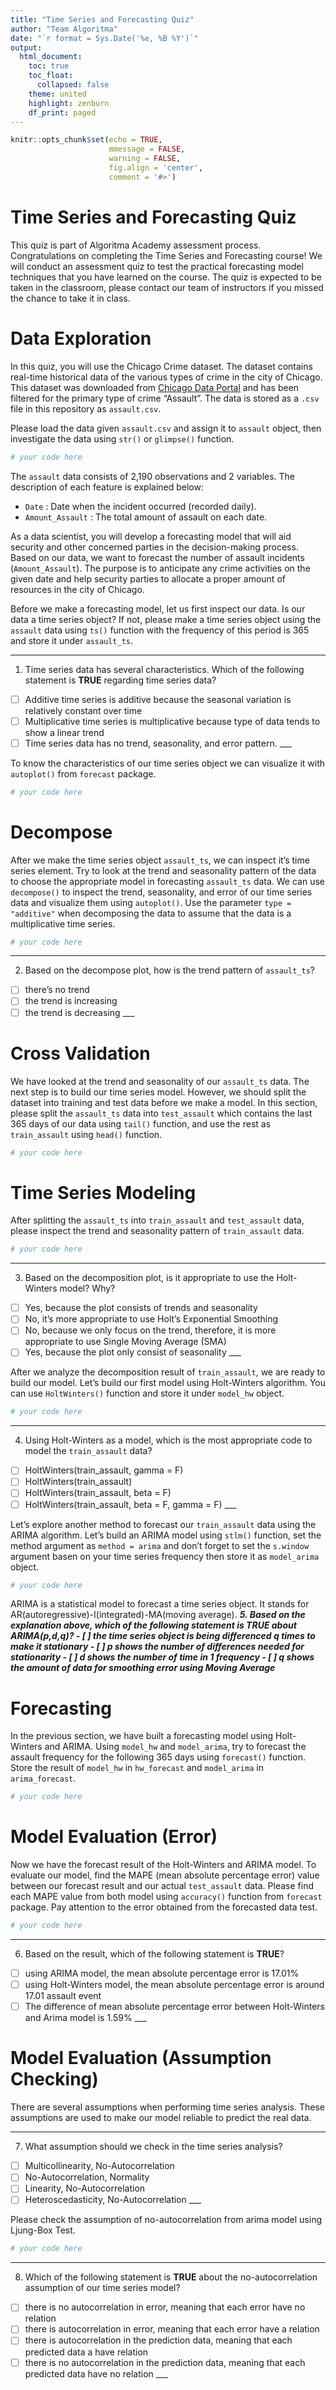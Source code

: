 ```yaml
---
title: "Time Series and Forecasting Quiz"
author: "Team Algoritma"
date: "`r format = Sys.Date('%e, %B %Y')`"
output: 
  html_document:
    toc: true
    toc_float:
      collapsed: false
    theme: united
    highlight: zenburn
    df_print: paged
---
```


```r
knitr::opts_chunk$set(echo = TRUE,
                      mmessage = FALSE,
                      warning = FALSE,
                      fig.align = 'center',
                      comment = '#>')
```

# Time Series and Forecasting Quiz

This quiz is part of Algoritma Academy assessment process. Congratulations on completing the Time Series and Forecasting course! We will conduct an assessment quiz to test the practical forecasting model techniques that you have learned on the course. The quiz is expected to be taken in the classroom, please contact our team of instructors if you missed the chance to take it in class.

# Data Exploration

In this quiz, you will use the Chicago Crime dataset. The dataset contains real-time historical data of the various types of crime in the city of Chicago. This dataset was downloaded from [Chicago Data Portal](https://data.cityofchicago.org/Public-Safety/Crimes-2001-to-present/ijzp-q8t2) and has been filtered for the primary type of crime "Assault". The data is stored as a `.csv` file in this repository as `assault.csv`.

Please load the data given `assault.csv` and assign it to `assault` object, then investigate the data using `str()` or `glimpse()` function.

```r
# your code here

```
The `assault` data consists of 2,190 observations and 2 variables. The description of each feature is explained below:

* `Date` : Date when the incident occurred (recorded daily).
* `Amount_Assault` : The total amount of assault on each date.

As a data scientist, you will develop a forecasting model that will aid security and other concerned parties in the decision-making process. Based on our data, we want to forecast the number of assault incidents (`Amount_Assault`). The purpose is to anticipate any crime activities on the given date and help security parties to allocate a proper amount of resources in the city of Chicago. 

Before we make a forecasting model, let us first inspect our data. Is our data a time series object? If not, please make a time series object using the `assault` data using `ts()` function with the frequency of this period is 365 and store it under `assault_ts`. 

___
1. Time series data has several characteristics. Which of the following statement is **TRUE** regarding time series data?
 - [ ] Additive time series is additive because the seasonal variation is relatively constant over time
 - [ ] Multiplicative time series is multiplicative because type of data tends to show a linear trend
 - [ ] Time series data has no trend, seasonality, and error pattern.
___

To know the characteristics of our time series object we can visualize it with `autoplot()` from `forecast` package.

```r
# your code here

```

# Decompose

After we make the time series object `assault_ts`, we can inspect it's time series element. Try to look at the trend and seasonality pattern of the data to choose the appropriate model in forecasting `assault_ts` data. We can use `decompose()` to inspect the trend, seasonality, and error of our time series data and visualize them using `autoplot()`. Use the parameter `type = "additive"` when decomposing the data to assume that the data is a multiplicative time series. 

```r
# your code here

```
___

2. Based on the decompose plot, how is the trend pattern of `assault_ts`?
 - [ ] there's no trend
 - [ ] the trend is increasing
 - [ ] the trend is decreasing
___

# Cross Validation

We have looked at the trend and seasonality of our `assault_ts` data. The next step is to build our time series model. However, we should split the dataset into training and test data before we make a model. In this section, please split the `assault_ts` data into `test_assault` which contains the last 365 days of our data using `tail()` function, and use the rest as `train_assault` using `head()` function.

```r
# your code here

```

# Time Series Modeling

After splitting the `assault_ts` into `train_assault` and `test_assault` data, please inspect the trend and seasonality pattern of `train_assault` data.

```r
# your code here

```

___
3.  Based on the decomposition plot, is it appropriate to use the Holt-Winters model? Why?
 - [ ] Yes, because the plot consists of trends and seasonality
 - [ ] No, it's more appropriate to use Holt's Exponential Smoothing
 - [ ] No, because we only focus on the trend, therefore, it is more appropriate to use Single Moving Average (SMA)
 - [ ] Yes, because the plot only consist of seasonality
___

After we analyze the decomposition result of `train_assault`, we are ready to build our model. Let's build our first model using Holt-Winters algorithm. You can use `HoltWinters()` function and store it under `model_hw` object.

```r
# your code here

```

___
4. Using Holt-Winters as a model, which is the most appropriate code to model the `train_assault` data?
 - [ ] HoltWinters(train_assault, gamma = F)
 - [ ] HoltWinters(train_assault)
 - [ ] HoltWinters(train_assault, beta = F)
 - [ ] HoltWinters(train_assault, beta = F, gamma = F)
___

Let's explore another method to forecast our `train_assault` data using the ARIMA algorithm. Let's build an ARIMA model using `stlm()` function, set the method argument as `method = arima` and don't forget to set the `s.window` argument basen on your time series frequency then store it as `model_arima` object.

```r
# your code here

```

ARIMA is a statistical model to forecast a time series object. It stands for AR(autoregressive)-I(integrated)-MA(moving average).
___
5. Based on the explanation above, which of the following statement is **TRUE** about ARIMA(p,d,q)?
 - [ ] the time series object is being differenced q times to make it stationary
 - [ ] p shows the number of differences needed for stationarity
 - [ ] d shows the number of time in 1 frequency
 - [ ] q shows the amount of data for smoothing error using Moving Average
___

# Forecasting

In the previous section, we have built a forecasting model using Holt-Winters and ARIMA. Using `model_hw` and `model_arima`, try to forecast the assault frequency for the following 365 days using `forecast()` function. Store the result of `model_hw` in `hw_forecast` and `model_arima` in `arima_forecast`.

```r
# your code here

```

# Model Evaluation (Error)

Now we have the forecast result of the Holt-Winters and ARIMA model. To evaluate our model, find the MAPE (mean absolute percentage error) value between our forecast result and our actual `test_assault` data. Please find each MAPE value from both model using `accuracy()` function from `forecast` package. Pay attention to the error obtained from the forecasted data test.

```r
# your code here

```

___
6. Based on the result, which of the following statement is **TRUE**?
 - [ ] using ARIMA model, the mean absolute percentage error is 17.01%
 - [ ] using Holt-Winters model, the mean absolute percentage error is around 17.01 assault event
 - [ ] The difference of mean absolute percentage error between Holt-Winters and Arima model is 1.59%
___

# Model Evaluation (Assumption Checking)

There are several assumptions when performing time series analysis. These assumptions are used to make our model reliable to predict the real data.

___
7. What assumption should we check in the time series analysis?
 - [ ] Multicollinearity, No-Autocorrelation
 - [ ] No-Autocorrelation, Normality
 - [ ] Linearity, No-Autocorrelation
 - [ ] Heteroscedasticity, No-Autocorrelation
___

Please check the assumption of no-autocorrelation from arima model using Ljung-Box Test.

```r
# your code here

```

___
8. Which of the following statement is **TRUE** about the no-autocorrelation assumption of our time series model?
 - [ ] there is no autocorrelation in error, meaning that each error have no relation
 - [ ] there is autocorrelation in error, meaning that each error have a relation
 - [ ] there is autocorrelation in the prediction data, meaning that each predicted data a have relation
 - [ ] there is no autocorrelation in the prediction data, meaning that each predicted data have no relation
___